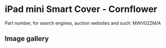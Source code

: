 
# iPad mini Smart Cover - Cornflower

Part number, for search engines, auction websites and such: MWV02ZM/A

## Image gallery

<div style={{ width: "768px" }}>
  <GalleryComponent
    images={[
      {
        original: "/everysource/MWV02.png",
        thumbnail: "/everypreview/MWV02.png",
      },
      {
        original: "/everysource/MWV02_AV1_GOLD.png",
        thumbnail: "/everypreview/MWV02_AV1_GOLD.png",
      },
      {
        original: "/everysource/MWV02_AV1_SILVER.png",
        thumbnail: "/everypreview/MWV02_AV1_SILVER.png",
      },
      {
        original: "/everysource/MWV02_AV1_SPACE_GRAY.png",
        thumbnail: "/everypreview/MWV02_AV1_SPACE_GRAY.png",
      },
      {
        original: "/everysource/MWV02_AV2.png",
        thumbnail: "/everypreview/MWV02_AV2.png",
      },
      {
        original: "/everysource/MWV02_AV3.png",
        thumbnail: "/everypreview/MWV02_AV3.png",
      }
    ]}
  />
</div>